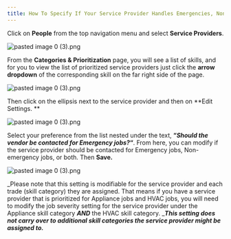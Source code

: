```yaml
---
title: How To Specify If Your Service Provider Handles Emergencies, Non-Emergencies, Or Both
---
```



Click on **People** from the top navigation menu and select **Service Providers**.

<Frame>
  <img src="/images/rtaImage-2-18.jpg" alt="pasted image 0 (3).png"/>
</Frame>



From the **Categories & Prioritization** page, you will see a list of skills, and for you to view the list of prioritized service providers just click the **arrow dropdown** of the corresponding skill on the far right side of the page.

<Frame>
  <img src="/images/rtaImage-2-19.jpg" alt="pasted image 0 (3).png"/>
</Frame>


Then click on the ellipsis next to the service provider and then on **Edit Settings. **

<Frame>
  <img src="/images/rtaImage-2-20.jpg" alt="pasted image 0 (3).png"/>
</Frame>



Select your preference from the list nested under the text, **“_Should the vendor be contacted for Emergency jobs?_“**. From here, you can modify if the service provider should be contacted for Emergency jobs, Non-emergency jobs, or both. Then **Save.**

<Frame>
  <img src="/images/rtaImage-2-21.jpg" alt="pasted image 0 (3).png"/>
</Frame>



_Please note that this setting is modifiable for the service provider and each trade (skill category) they are assigned. That means if you have a service provider that is prioritized for Appliance jobs and HVAC jobs, you will need to modify the job severity setting for the service provider under the Appliance skill category _**_AND_**_ the HVAC skill category. _**_This setting does not carry over to additional skill categories the service provider might be assigned to._**

 

